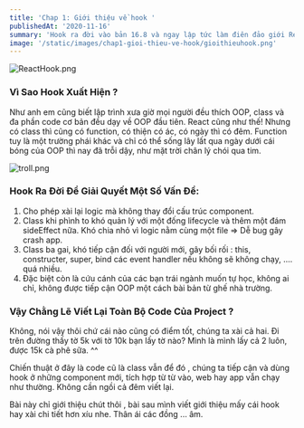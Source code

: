 ```yaml
---
title: 'Chap 1: Giới thiệu về hook '
publishedAt: '2020-11-16'
summary: 'Hook ra đời vào bản 16.8 và ngay lập tức làm điên đảo giới React, vậy nó là gì vậy mà nhà nhà, người người đều đổ xô xài?'
image: '/static/images/chap1-gioi-thieu-ve-hook/gioithieuhook.png'
---
```


![ReactHook.png](https://images.viblo.asia/d1503bf1-3ca9-4e24-9464-4a9e538b73e4.png)

### Vì Sao Hook Xuất Hiện ?

Như anh em cũng biết lập trình xưa giờ mọi người đều thích OOP, class và đa phần code cơ bản đều dạy về OOP đầu tiên. React cũng như thế!
Nhưng có class thì cũng có function, có thiện có ác, có ngày thì có đêm. Function tuy là một trường phái khác và chỉ có thể sống lây lất qua ngày dưới cái bóng của OOP thì nay đã trỗi dậy, như mặt trời chân lý chói qua tim.

![troll.png](https://i.pinimg.com/564x/99/40/77/9940774d8cee5db0e7c5309d26838f3e.jpg)

### Hook Ra Đời Để Giải Quyết Một Số Vấn Đề:

1.  Cho phép xài lại logic mà không thay đổi cấu trúc component.
2.  Class khi phình to khó quản lý với một đống lifecycle và thêm một đám sideEffect nữa. Khó chia nhỏ vì logic nằm cùng một file => Dễ bug gây crash app.
3.  Class ba gai, khó tiếp cận đối với người mới, gây bối rối : this, constructer, super, bind các event handler nếu không sẽ không chạy, .... quá nhiều.
4.  Đặc biệt còn là cứu cánh của các bạn trái ngành muốn tự học, không ai chỉ, không được tiếp cận OOP một cách bài bản từ ghế nhà trường.

### Vậy Chằng Lẽ Viết Lại Toàn Bộ Code Của Project ?

Không, nói vậy thôi chứ cái nào cũng có điểm tốt, chúng ta xài cả hai. Đi trên đường thấy tờ 5k với tờ 10k bạn lấy tờ nào? Mình là mình lấy cả 2 luôn, được 15k cà phê sữa. ^^

Chiến thuật ở đây là code cũ là class vẫn để đó , chúng ta tiếp cận và dùng hook ở những component mới, tích hợp từ từ vào, web hay app vẫn chạy như thường. Không cần ngồi cả đêm viết lại.

Bài này chỉ giới thiệu chút thôi , bài sau mình viết giới thiệu mấy cái hook hay xài chi tiết hơn xíu nhe. Thân ái các đồng ... âm.
